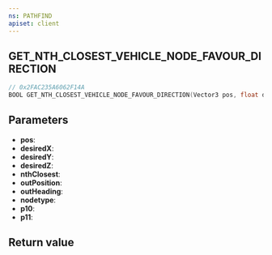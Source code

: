 ```yaml
---
ns: PATHFIND
apiset: client
---
```

## GET_NTH_CLOSEST_VEHICLE_NODE_FAVOUR_DIRECTION

```c
// 0x2FAC235A6062F14A
BOOL GET_NTH_CLOSEST_VEHICLE_NODE_FAVOUR_DIRECTION(Vector3 pos, float desiredX, float desiredY, float desiredZ, int nthClosest, Vector3* outPosition, float* outHeading, int nodetype, Any p10, Any p11);
```


## Parameters
* **pos**:
* **desiredX**:
* **desiredY**:
* **desiredZ**:
* **nthClosest**:
* **outPosition**:
* **outHeading**:
* **nodetype**:
* **p10**:
* **p11**:

## Return value